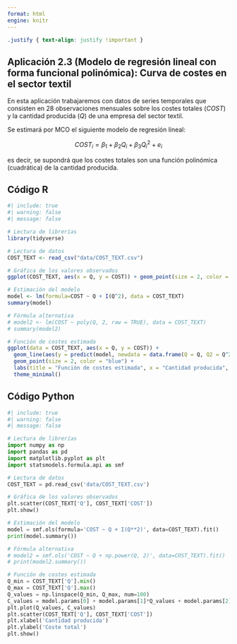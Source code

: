 ---
format: html
engine: knitr
---

```{css, echo = FALSE}
.justify { text-align: justify !important }
```

::: justify
# Aplicación 2.3 (Modelo de regresión lineal con forma funcional polinómica): Curva de costes en el sector textil {.unnumbered}

En esta aplicación trabajaremos con datos de series temporales que consisten en 28 observaciones mensuales sobre los costes totales ($COST$) y la cantidad producida ($Q$) de una empresa del sector textil.

Se estimará por MCO el siguiente modelo de regresión lineal:

$$COST_{i} = \beta_1 + \beta_2  Q_{i} +  \beta_3  Q_{i}^2 + e_{i}$$

es decir, se supondrá que los costes totales son una función polinómica (cuadrática) de la cantidad producida.
:::

## Código R {.unnumbered}

```{r}
#| include: true
#| warning: false
#| message: false

# Lectura de librerías
library(tidyverse)

# Lectura de datos
COST_TEXT <- read_csv("data/COST_TEXT.csv")

# Gráfica de los valores observados
ggplot(COST_TEXT, aes(x = Q, y = COST)) + geom_point(size = 2, color = "blue")

# Estimación del modelo
model <- lm(formula=COST ~ Q + I(Q^2), data = COST_TEXT)
summary(model)

# Fórmula alternativa
# model2 <- lm(COST ~ poly(Q, 2, raw = TRUE), data = COST_TEXT)
# summary(model2)

# Función de costes estimada
ggplot(data = COST_TEXT, aes(x = Q, y = COST)) +
  geom_line(aes(y = predict(model, newdata = data.frame(Q = Q, Q2 = Q^2))), color = "blue") +
  geom_point(size = 2, color = "blue") +
  labs(title = "Función de costes estimada", x = "Cantidad producida", y = "Coste total") +
  theme_minimal()
```

## Código Python {.unnumbered}

```{python}
#| include: true
#| warning: false
#| message: false

# Lectura de librerías
import numpy as np
import pandas as pd
import matplotlib.pyplot as plt
import statsmodels.formula.api as smf

# Lectura de datos
COST_TEXT = pd.read_csv('data/COST_TEXT.csv')

# Gráfica de los valores observados
plt.scatter(COST_TEXT['Q'], COST_TEXT['COST'])
plt.show()

# Estimación del modelo
model = smf.ols(formula='COST ~ Q + I(Q**2)', data=COST_TEXT).fit()
print(model.summary())

# Fórmula alternativa
# model2 = smf.ols('COST ~ Q + np.power(Q, 2)', data=COST_TEXT).fit()
# print(model2.summary())

# Función de costes estimada
Q_min = COST_TEXT['Q'].min()
Q_max = COST_TEXT['Q'].max()
Q_values = np.linspace(Q_min, Q_max, num=100)
C_values = model.params[0] + model.params[1]*Q_values + model.params[2]*Q_values**2
plt.plot(Q_values, C_values)
plt.scatter(COST_TEXT['Q'], COST_TEXT['COST'])
plt.xlabel('Cantidad producida')
plt.ylabel('Coste total')
plt.show()
```
